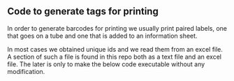 ## Code to generate tags for printing
In order to generate barcodes for printing we usually print paired labels, one that goes on a tube and one that is added to an information sheet.

In most cases we obtained unique ids and we read them from an excel file. A section of such a file is found in this repo both as a text file and an excel file. The later is only to make the below code executable without any modification.

```r


```
